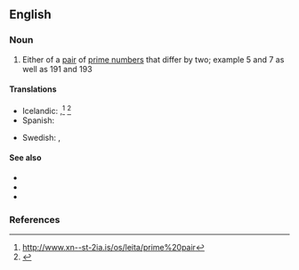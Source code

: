 ==English==

===Noun===
{{wikipedia}}
{{en-noun}}

# {{lb|en|mathematics}} Either of a [[pair]] of [[prime number]]s that differ by two; example <math>5</math> and <math>7</math> as well as <math>191</math> and <math>193</math>

====Translations====
{{trans-top|either of a pair of prime numbers that differ by two}}
* Icelandic: {{t|is|frumtalnatvíburi|m}},<ref>http://www.xn--st-2ia.is/os/leita/prime%20pair</ref> {{t|is|tvíburafrumtala|f}}<ref>{{webofscience|7351|Til hvers notum við frumtölur?|What are prime numbers good for?}}</ref>
* Spanish: {{t|es|primo gemelo|m}}
{{trans-mid}}
* Swedish: {{t|sv|tvillingprimtal|n}}, {{t+|sv|primtalstvilling}}
{{trans-bottom}}

====See also====
* {{l|en|cousin prime}}
* {{l|en|prime constellation}}
* {{l|en|sexy prime}}

===References===
<references/>